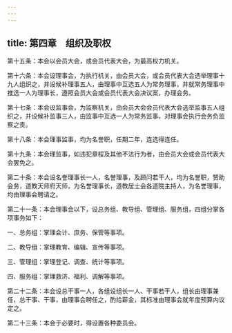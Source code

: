 ```yaml
---
---
---
```

title: 第四章　组织及职权
---




第十五条：本会以会员大会，或会员代表大会，为最高权力机关。

第十六条：本会设理事会，为执行机关，由会员大会，或会员代表大会选举理事十九人组织之，并设候补理事五人，由理事中互选五人为常务理事，并就常务理事中推选一人为理事长，遵照会员大会或会员代表大会决议案，办理会务。

第十七条：本会设监事会，为监察机关，由会员大会会员代表大会选举监事五人组织之，并设候补监事三人，由监事中互选一人为常务监事，对理事会执行会务负监察之责。

第十八条：本会理事监事，均为名誉职，任期二年，连选得连任。

第十九条：本会理监事，如违犯章程及其他不法行为者，由会员大会或会员代表大会罢免之。

第二十条：本会设名誉理事长一人，名誉理事，及顾问若干人，均为名誉职，赞助会务，道教天师府天师，为名誉理事长，道教居士会各道院主持人，为名誉理事，均由理事会聘请之。

第二十一条：本会理事会以下，设总务组、教导组、管理组、服务组，四组分掌各项事务如下：

一、总务组：掌理会计、庶务、保管等事项。

二、教导组：掌理教育、编辑、宣传等事项。

三、管理组：掌理登记、调查、统计等事项。

四、服务组：掌理救济、福利、调解等事项。

第二十二条：本会设总干事一人，各组设组长一人、干事若干人，组长由理事兼任，总干事、干事，由理事会聘任之，酌给薪金，其标准由理事会就年度预算内议定之。

第二十三条：本会于必要时，得设置各种委员会。